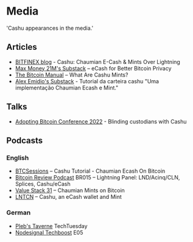 # Media
  'Cashu appearances in the media.'

## Articles
- [BITFINEX blog](https://blog.bitfinex.com/education/cashu-chaumian-e-cash-mints-over-lightning/) - Cashu: Chaumian E-Cash & Mints Over Lightning
- [Max Money 21M's Substack](https://maxmoney.substack.com/p/ecash-for-better-bitcoin-privacy) – eCash for Better Bitcoin Privacy
- [The Bitcoin Manual](https://thebitcoinmanual.com/articles/what-are-cashu-mints/) – What Are Cashu Mints?
- [Alex Emidio's Substack](https://alexemidio.substack.com/p/ecash-pra-bitcoin-privacidade) - Tutorial da carteira cashu "Uma implementação Chaumian Ecash e Mint."

## Talks

- [Adopting Bitcoin Conference 2022](https://www.youtube.com/watch?v=UNjVc-WYdgE&t=105s) - 
Blinding custodians with Cashu

## Podcasts

### English
- [BTCSessions](https://www.youtube.com/watch?v=riTRD0BdMDI) – Cashu Tutorial - Chaumian Ecash On Bitcoin
- [Bitcoin Review Podcast](https://bitcoin.review/podcast/episode-15/) BR015 – Lightning Panel: LND/Acinq/CLN, Splices, Cashu/eCash 
- [Value Stack 31](https://valuestack.xyz/value-stack-31/) – Chaumian Mints on Bitcoin
- [LNTCN](https://www.youtube.com/watch?v=zdtRT7phXBo) – Cashu, an eCash wallet and Mint

### German

- [Pleb's Taverne](https://anchor.fm/plebs-taverne/episodes/TechTuesday---cashu-erklrt-mit-calle-e1vfnpu) TechTuesday 
- [Nodesignal Techboost](https://nodesignal.space/2022/10/12/nodesignal-techboost-e05-updates-september-2022/) E05
